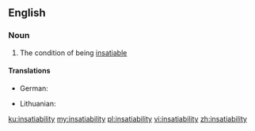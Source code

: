 ==English==

===Noun===
{{en-noun|-}}

# The condition of being [[insatiable]]

====Translations====
{{trans-top|insatiability}}
* German: {{t|de|Unersättlichkeit|f}}
{{trans-mid}}
* Lithuanian: {{t|lt|nepasotinamumas|m}}
{{trans-bottom}}

[[ku:insatiability]]
[[my:insatiability]]
[[pl:insatiability]]
[[vi:insatiability]]
[[zh:insatiability]]